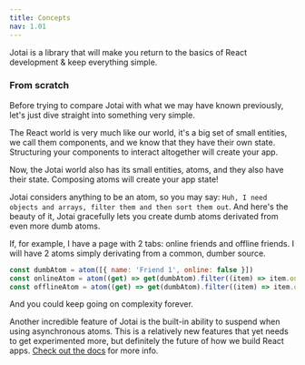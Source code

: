 ```yaml
---
title: Concepts
nav: 1.01
---
```


Jotai is a library that will make you return to the basics of React development & keep everything simple.

### From scratch

Before trying to compare Jotai with what we may have known previously, let's just dive straight into something very simple.

The React world is very much like our world, it's a big set of small entities, we call them components, and we know that they have their own state. Structuring your components to interact altogether will create your app.

Now, the Jotai world also has its small entities, atoms, and they also have their state. Composing atoms will create your app state!

Jotai considers anything to be an atom, so you may say: `Huh, I need objects and arrays, filter them and then sort them out`.
And here's the beauty of it, Jotai gracefully lets you create dumb atoms derivated from even more dumb atoms.

If, for example, I have a page with 2 tabs: online friends and offline friends.
I will have 2 atoms simply derivating from a common, dumber source.

```js
const dumbAtom = atom([{ name: 'Friend 1', online: false }])
const onlineAtom = atom((get) => get(dumbAtom).filter((item) => item.online))
const offlineAtom = atom((get) => get(dumbAtom).filter((item) => item.online))
```

And you could keep going on complexity forever.

Another incredible feature of Jotai is the built-in ability to suspend when using asynchronous atoms. This is a relatively new features that yet needs to get experimented more, but definitely the future of how we build React apps. [Check out the docs](https://reactjs.org/blog/2022/03/29/react-v18.html#new-suspense-features) for more info.
